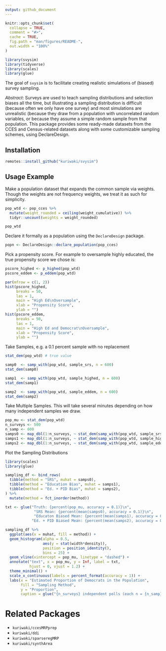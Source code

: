 ```yaml
---
output: github_document
---
```


<!-- README.md is generated from README.Rmd. Please edit that file -->

```r
knitr::opts_chunk$set(
  collapse = TRUE,
  comment = "#>",
  cache = TRUE,
  fig.path = "man/figures/README-",
  out.width = "100%"
)

library(svysim)
library(tidyverse)
library(scales)
library(glue)
```

The goal of `svysim` is to facilitate creating realistic simulations of (biased) survey sampling.



_Abstract_: Surveys are used to teach sampling distributions and selection biases
   all the time, but illustrating a sampling distribution is difficult (because often
   we only have one survey) and most simulations are unrealistic (because they draw from
   a population with uncorrelated random variables, or because they assume a simple
   random sample from that population. This package 
   provides some ready-made datasets from the CCES and Census-related datasets
   along with some customizable sampling schemes, using DeclareDesign. 
   


## Installation

```r
remotes::install_github("kuriwaki/svysim")
```

## Usage Example

Make a population dataset that expands the common sample via weights. Though the weights are not frequency weights, we treat it as such for simplicity.

```r
pop_wtd <- pop_cces %>% 
  mutate(weight_rounded = ceiling(weight_cumulative)) %>% 
  tidyr::uncount(weights = weight_rounded)

pop_wtd
```


Declare it formally as a population using the `DeclareDesign` package.

```r
popn <- DeclareDesign::declare_population(pop_cces)
```

Pick a propensity score. For example to oversample highly educated, the true propensity score we chose is:

```r
pscore_highed <- p_highed(pop_wtd)
pscore_eddem <- p_eddem(pop_wtd)
```

```r
par(mfrow = c(1, 2))
hist(pscore_highed,
     breaks = 50, 
     las = 1,
     main = "High Ed\nOversample", 
     xlab = "Propensity Score",
     ylab = "")
hist(pscore_eddem,
     breaks = 50, 
     las = 1,
     main = "High Ed and Democrat\nOversample", 
     xlab = "Propensity Score",
     ylab = "")

```


Take Samples, e.g. a 0.1 percent sample with no replacement

```r
stat_dem(pop_wtd) # true value

samp0  <- samp_with(pop_wtd, sample_srs, n = 600)
stat_dem(samp0)

samp1  <- samp_with(pop_wtd, sample_highed, n = 600)
stat_dem(samp1)

samp2  <- samp_with(pop_wtd, sample_eddem, n = 600)
stat_dem(samp2)
```

Take Multiple Samples. This will take several minutes depending on how many independent samples we draw.

```r
pop_mu <- stat_dem(pop_wtd)
n_surveys <- 500
n_samp <- 600
samps0 <- map_dbl(1:n_surveys, ~ stat_dem(samp_with(pop_wtd, sample_srs, n_samp)))
samps1 <- map_dbl(1:n_surveys, ~ stat_dem(samp_with(pop_wtd, sample_highed, n_samp)))
samps2 <- map_dbl(1:n_surveys, ~ stat_dem(samp_with(pop_wtd, sample_eddem, n_samp)))
```


Plot the Sampling Distributions

```r
library(scales)
library(glue)

sampling_df <- bind_rows(
  tibble(method = "SRS", muhat = samps0),
  tibble(method = "Education Bias", muhat = samps1),
  tibble(method = "Ed. + PID Bias", muhat = samps2),
) %>% 
  mutate(method = fct_inorder(method))

txt <- glue("Truth: {percent(pop_mu, accuracy = 0.1)}\n",
             "SRS Mean: {percent(mean(samps0), accuracy = 0.1)}\n",
             "Educaton Biased Mean: {percent(mean(samps1), accuracy = 0.1)}\n",
            "Ed. + PID Biased Mean: {percent(mean(samps2), accuracy = 0.1)}")

sampling_df %>%
  ggplot(aes(x = muhat, fill = method)) +
  geom_histogram(alpha = 0.5, 
                 aes(y = stat(width*density)), 
                 position = position_identity(),
                 bins = 25) +
  geom_vline(xintercept = pop_mu, linetype = "dashed") +
  annotate("text", x = pop_mu, y = Inf, label = txt, 
           hjust = 0, vjust = 1.2) +
  theme_minimal() +
  scale_x_continuous(labels = percent_format(accuracy = 1)) +
  labs(x = "Estimated Proportion of Democrats in the Population",
       fill = "Sampling Method",
       y = "Proportion",
       caption = glue("{n_surveys} independent polls (each n = {n_samp}) from the same popualation"))
```



# Related Packages

- `kuriwaki/ccesMRPprep`
- `kuriwaki/ddi`
- `kuriwaki/sparseregMRP`
- `kuriwaki/synthArea`
